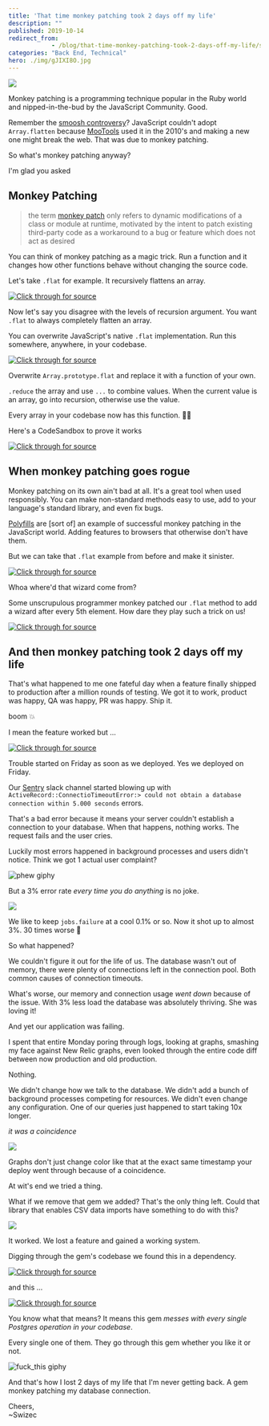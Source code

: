 ```yaml
---
title: 'That time monkey patching took 2 days off my life'
description: ""
published: 2019-10-14
redirect_from: 
            - /blog/that-time-monkey-patching-took-2-days-off-my-life/swizec/9216
categories: "Back End, Technical"
hero: ./img/gJIXI8O.jpg
---
```


![](./img/gJIXI8O.jpg)

Monkey patching is a programming technique popular in the Ruby world and nipped-in-the-bud by the JavaScript Community. Good.

Remember the [smoosh controversy](https://developers.google.com/web/updates/2018/03/smooshgate)? JavaScript couldn't adopt `Array.flatten` because [MooTools](https://en.wikipedia.org/wiki/MooTools) used it in the 2010's and making a new one might break the web. That was due to monkey patching.

So what's monkey patching anyway?

I'm glad you asked

## Monkey Patching

> the term [monkey patch](https://en.wikipedia.org/wiki/Monkey_patch) only refers to dynamic modifications of a class or module at runtime, motivated by the intent to patch existing third-party code as a workaround to a bug or feature which does not act as desired

You can think of monkey patching as a magic trick. Run a function and it changes how other functions behave without changing the source code.

Let's take `.flat` for example. It recursively flattens an array.

[![Click through for source](./img/techletter.app-screenshot-1571068942459.png)](https://carbon.now.sh/?bg=rgba(255,255,255,1)&t=seti&l=javascript&ds=true&wc=true&wa=true&pv=48px&ph=32px&ln=false&code=%3E%20%5B1%2C%20%5B2%2C%203%2C%20%5B4%2C%205%5D%5D%5D.flat()%0A%2F%2F%20(4)%C2%A0%5B1%2C%202%2C%203%2C%20Array(2)%5D%0A%0A%3E%20%5B1%2C%20%5B2%2C%203%2C%20%5B4%2C%205%5D%5D%5D.flat(2)%0A%2F%2F%20(5)%C2%A0%5B1%2C%202%2C%203%2C%204%2C%205%5D)

Now let's say you disagree with the levels of recursion argument. You want `.flat` to always completely flatten an array.

You can overwrite JavaScript's native `.flat` implementation. Run this somewhere, anywhere, in your codebase.

[![Click through for source](./img/techletter.app-screenshot-1571068942189.png)](https://carbon.now.sh/?bg=rgba(255,255,255,1)&t=seti&l=javascript&ds=true&wc=true&wa=true&pv=48px&ph=32px&ln=false&code=Array.prototype.flat%20%3D%20function()%20%7B%0A%20%20return%20this.reduce((arr%2C%20cur)%20%3D%3E%20%7B%0A%20%20%20%20if%20(Array.isArray(cur))%20%7B%0A%20%20%20%20%20%20return%20%5B...arr%2C%20...cur.flat()%5D%3B%0A%20%20%20%20%7D%20else%20%7B%0A%20%20%20%20%20%20return%20%5B...arr%2C%20cur%5D%3B%0A%20%20%20%20%7D%0A%20%20%7D%2C%20%5B%5D)%3B%0A%7D%3B)

Overwrite `Array.prototype.flat` and replace it with a function of your own.

`.reduce` the array and use `...` to combine values. When the current value is an array, go into recursion, otherwise use the value.

Every array in your codebase now has this function. 🧙‍♂️

Here's a CodeSandbox to prove it works

[![Click through for source](./img/techletter.app-screenshot-1571068952841.png)](https://codesandbox.io/s/js-monkey-patch-jpwru)

## When monkey patching goes rogue

Monkey patching on its own ain't bad at all. It's a great tool when used responsibly. You can make non-standard methods easy to use, add to your language's standard library, and even fix bugs.

[Polyfills](https://en.wikipedia.org/wiki/Polyfill_(programming)) are \[sort of] an example of successful monkey patching in the JavaScript world. Adding features to browsers that otherwise don't have them.

But we can take that `.flat` example from before and make it sinister.

[![Click through for source](./img/techletter.app-screenshot-1571068942441.png)](https://carbon.now.sh/?bg=rgba(255,255,255,1)&t=seti&l=javascript&ds=true&wc=true&wa=true&pv=48px&ph=32px&ln=false&code=console.log(%5B1%2C%20%5B2%2C%203%5D%5D.flat())%3B%0A%2F%2F%20%5B1%2C%202%2C%203%5D%0A%0Aconsole.log(%5B1%2C%20%5B2%2C%203%2C%20%5B4%2C%205%5D%5D%5D.flat())%3B%0A%2F%2F%20%5B1%2C%202%2C%203%2C%204%2C%205%5D%0A%0Aconsole.log(%5B1%2C%20%5B2%2C%203%2C%20%5B4%2C%205%5D%2C%20%5B6%2C%207%2C%20%5B8%2C%209%2C%20%5B10%2C%2011%5D%5D%5D%5D%5D.flat())%3B%0A%2F%2F%20%5B1%2C%202%2C%203%2C%204%2C%205%2C%20%22%F0%9F%A7%99%E2%80%8D%E2%99%82%EF%B8%8F%22%2C%206%2C%207%2C%208%2C%209%2C%20%22%F0%9F%A7%99%E2%80%8D%E2%99%82%EF%B8%8F%22%2C%2010%2C%2011%5D)

Whoa where'd that wizard come from?

Some unscrupulous programmer monkey patched our `.flat` method to add a wizard after every 5th element. How dare they play such a trick on us!

[![Click through for source](./img/techletter.app-screenshot-1571068952960.png)](https://codesandbox.io/s/js-monkey-patch-bad-7r2zd)

## And then monkey patching took 2 days off my life

That's what happened to me one fateful day when a feature finally shipped to production after a million rounds of testing. We got it to work, product was happy, QA was happy, PR was happy. Ship it.

boom 💥

I mean the feature worked but ...

[![Click through for source](./img/techletter.app-screenshot-1571068941374.png)](https://twitter.com/Swizec/status/1181279294535790600)

Trouble started on Friday as soon as we deployed. Yes we deployed on Friday.

Our [Sentry](https://sentry.io/welcome/) slack channel started blowing up with `ActiveRecord::ConnectioTimeoutError:> could not obtain a database connection within 5.000 seconds` errors.

That's a bad error because it means your server couldn't establish a connection to your database. When that happens, nothing works. The request fails and the user cries.

Luckily most errors happened in background processes and users didn't notice. Think we got 1 actual user complaint?

![phew giphy](./img/media-EDt1m8p5hqXG8-giphy.gif)

But a 3% error rate _every time you do anything_ is no joke.

![](./img/1iOQWdy.png)

We like to keep `jobs.failure` at a cool 0.1% or so. Now it shot up to almost 3%. 30 times worse 😬

So what happened?

We couldn't figure it out for the life of us. The database wasn't out of memory, there were plenty of connections left in the connection pool. Both common causes of connection timeouts.

What's worse, our memory and connection usage _went down_ because of the issue. With 3% less load the database was absolutely thriving. She was loving it!

And yet our application was failing.

I spent that entire Monday poring through logs, looking at graphs, smashing my face against New Relic graphs, even looked through the entire code diff between now production and old production.

Nothing.

We didn't change how we talk to the database. We didn't add a bunch of background processes competing for resources. We didn't even change any configuration. One of our queries just happened to start taking 10x longer.

_it was a coincidence_

![](./img/ciOFmJZ.png)

Graphs don't just change color like that at the exact same timestamp your deploy went through because of a coincidence.

At wit's end we tried a thing.

What if we remove that gem we added? That's the only thing left. Could that library that enables CSV data imports have something to do with this?

![](./img/l5RwQu5.png)

It worked. We lost a feature and gained a working system.

Digging through the gem's codebase we found this in a dependency.

[![Click through for source](./img/techletter.app-screenshot-1571068942366.png)](https://carbon.now.sh/?bg=rgba(255,255,255,1)&t=seti&l=ruby&ds=true&wc=true&wa=true&pv=48px&ph=32px&ln=false&code=ActiveSupport.on_load(%3Aactive_record)%20do%0A%20%20require%20%22activerecord-import%2Fbase%22%0Aend)

and this ...

[![Click through for source](./img/techletter.app-screenshot-1571068942460.png)](https://carbon.now.sh/?bg=rgba(255,255,255,1)&t=seti&l=ruby&ds=true&wc=true&wa=true&pv=48px&ph=32px&ln=false&code=class%20ActiveRecord%3A%3AConnectionAdapters%3A%3APostgreSQLAdapter%0A%20%20include%20ActiveRecord%3A%3AImport%3A%3APostgreSQLAdapter%0Aend)

You know what that means? It means this gem _messes with every single Postgres operation in your codebase_.

Every single one of them. They go through this gem whether you like it or not.

![fuck_this giphy](./img/media-3o7aD3FWKSEaExtk08-giphy-downsized-medium.gif)

And that's how I lost 2 days of my life that I'm never getting back. A gem monkey patching my database connection.

Cheers,  
~Swizec
